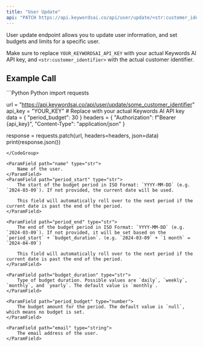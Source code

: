 ```yaml
---
title: "User Update"
api: "PATCH https://api.keywordsai.co/api/user/update/<str:customer_identifier>"
---
```


User update endpoint allows you to update user information, and set budgets and limits for a specific user.

Make sure to replace `YOUR_KEYWORDSAI_API_KEY` with your actual Keywords AI API key, and `<str:customer_identifier>` with the actual customer identifier.

## Example Call
<CodeGroup>
```Python Python
import requests

url = "https://api.keywordsai.co/api/user/update/some_customer_identifier"
api_key = "YOUR_KEY" # Replace with your actual Keywords AI API key
data = {
    "period_budget": 30
}
headers = {
    "Authorization": f"Bearer {api_key}",
    "Content-Type": "application/json"
}

response = requests.patch(url, headers=headers, json=data)
print(response.json())
```
</CodeGroup>

<ParamField path="name" type="str">
    Name of the user.
</ParamField>
<ParamField path="period_start" type="str">
    The start of the budget period in ISO Format: `YYYY-MM-DD` (e.g. `2024-03-09`). If not provided, the current date will be used.

    This field will automatically roll over to the next period if the current date is past the end of the period.
</ParamField>

<ParamField path="period_end" type="str">
    The end of the budget period in ISO Format: `YYYY-MM-DD` (e.g. `2024-03-09`). If not provided, it will be set based on the `period_start` + `budget_duration`. (e.g. `2024-03-09` + `1 month` = `2024-04-09`)

    This field will automatically roll over to the next period if the current date is past the end of the period.
</ParamField>

<ParamField path="budget_duration" type="str">
    Type of budget duration. Possible values are `daily`, `weekly`, `monthly`, and `yearly`. The default value is `monthly`.
</ParamField>

<ParamField path="period_budget" type="number">
    The budget amount for the period. The default value is `null`, which means no budget is set.
</ParamField>

<ParamField path="email" type="string">
    The email address of the user.
</ParamField>



